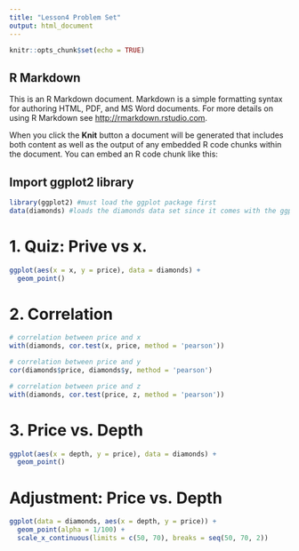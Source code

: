 ```yaml
---
title: "Lesson4 Problem Set"
output: html_document
---
```


```r
knitr::opts_chunk$set(echo = TRUE)
```

## R Markdown

This is an R Markdown document. Markdown is a simple formatting syntax for authoring HTML, PDF, and MS Word documents. For more details on using R Markdown see <http://rmarkdown.rstudio.com>.

When you click the **Knit** button a document will be generated that includes both content as well as the output of any embedded R code chunks within the document. You can embed an R code chunk like this:

## Import ggplot2 library
```r
library(ggplot2) #must load the ggplot package first
data(diamonds) #loads the diamonds data set since it comes with the ggplot package
```

# 1. Quiz: Prive vs x.
```r
ggplot(aes(x = x, y = price), data = diamonds) +
  geom_point()
```

# 2. Correlation
```r
# correlation between price and x
with(diamonds, cor.test(x, price, method = 'pearson'))

# correlation between price and y
cor(diamonds$price, diamonds$y, method = 'pearson')

# correlation between price and z
with(diamonds, cor.test(price, z, method = 'pearson'))
```

# 3. Price vs. Depth
```r
ggplot(aes(x = depth, y = price), data = diamonds) +
  geom_point()
```

# Adjustment: Price vs. Depth
```r
ggplot(data = diamonds, aes(x = depth, y = price)) + 
  geom_point(alpha = 1/100) +
  scale_x_continuous(limits = c(50, 70), breaks = seq(50, 70, 2))
```

